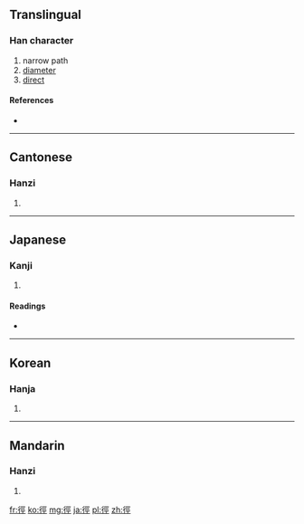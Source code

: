 {{also|径}}
==Translingual==

===Han character===
{{Han char|rn=60|rad=彳|as=07|sn=10|four=2121<sub>1</sub>|canj=竹人一女一 (HOMVM)}}

# narrow path
# [[diameter]]
# [[direct]]

====References====
* {{Han ref|kx=0367.190|dkj=10118|dj=0691.030|hdz=20824.070|uh=5F91|ud=24465|bh=AE7C|bd=44668}}

----

==Cantonese==

===Hanzi===
{{yue-hanzi|jyut=|y=ging3|sim=径}}

# {{defn|Cantonese|sort=彳07}}

----

==Japanese==

===Kanji===
{{ja-kanji|grade=|rs=彳07}}

# {{defn|Japanese|sort=彳07}}

====Readings====
* {{ja-readings|on=[[けい]] (kei)|kun=[[こみち]] (komichi), [[ちかみち]] (chikamichi), [[みち]] (michi)}}

----

==Korean==

===Hanja===
{{ko-hanja|hangeul=경|eumhun=|rv=gyeong|mr=kyŏng|y=kyeng}}

# {{defn|Korean|sort=彳07}}

----

==Mandarin==

===Hanzi===
{{cmn-hanzi|sim=径|pin=[[jìng]] ([[jing4]])|wg=ching<sup>4</sup>}}

# {{defn|Mandarin|sort=彳07}}

[[fr:徑]]
[[ko:徑]]
[[mg:徑]]
[[ja:徑]]
[[pl:徑]]
[[zh:徑]]